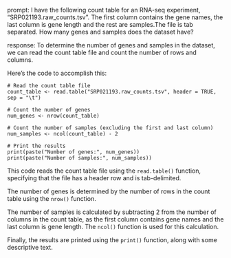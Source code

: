 prompt:
I have the following count table for an RNA-seq experiment, "SRP021193.raw_counts.tsv". The first column contains the gene names, the last column is gene length and the rest are samples.The file is tab separated. How many genes and samples does the dataset have?

response:
To determine the number of genes and samples in the dataset, we can read the count table file and count the number of rows and columns.

Here's the code to accomplish this:

```
# Read the count table file
count_table <- read.table("SRP021193.raw_counts.tsv", header = TRUE, sep = "\t")

# Count the number of genes
num_genes <- nrow(count_table)

# Count the number of samples (excluding the first and last column)
num_samples <- ncol(count_table) - 2

# Print the results
print(paste("Number of genes:", num_genes))
print(paste("Number of samples:", num_samples))
```

This code reads the count table file using the `read.table()` function, specifying that the file has a header row and is tab-delimited. 

The number of genes is determined by the number of rows in the count table using the `nrow()` function. 

The number of samples is calculated by subtracting 2 from the number of columns in the count table, as the first column contains gene names and the last column is gene length. The `ncol()` function is used for this calculation.

Finally, the results are printed using the `print()` function, along with some descriptive text.
